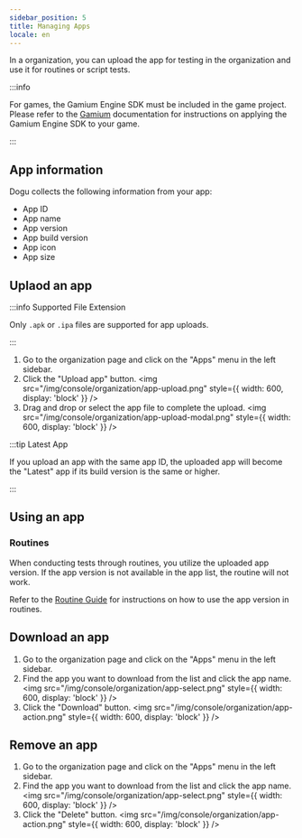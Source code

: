 ```yaml
---
sidebar_position: 5
title: Managing Apps
locale: en
---
```



In a organization, you can upload the app for testing in the organization and use it for routines or script tests.

:::info

For games, the Gamium Engine SDK must be included in the game project.  
Please refer to the [Gamium](https://gamium.dogutech.io) documentation for instructions on applying the Gamium Engine SDK to your game.

:::

## App information

Dogu collects the following information from your app:

- App ID
- App name
- App version
- App build version
- App icon
- App size

## Uplaod an app

:::info Supported File Extension

Only `.apk` or `.ipa` files are supported for app uploads.

:::

<OrganizationMemberPermission prefix="Uploading an app" />

1. Go to the organization page and click on the "Apps" menu in the left sidebar.
2. Click the "Upload app" button.
   <img
     src="/img/console/organization/app-upload.png"
     style={{ width: 600, display: 'block' }}
   />
3. Drag and drop or select the app file to complete the upload.
   <img
     src="/img/console/organization/app-upload-modal.png"
     style={{ width: 600, display: 'block' }}
   />

:::tip Latest App

If you upload an app with the same app ID, the uploaded app will become the "Latest" app if its build version is the same or higher.

:::

## Using an app

### Routines

When conducting tests through routines, you utilize the uploaded app version. If the app version is not available in the app list, the routine will not work.

Refer to the [Routine Guide](/routine/routines) for instructions on how to use the app version in routines.

## Download an app

<OrganizationMemberPermission prefix="Downloading the app" />

1. Go to the organization page and click on the "Apps" menu in the left sidebar.
2. Find the app you want to download from the list and click the app name.
   <img
     src="/img/console/organization/app-select.png"
     style={{ width: 600, display: 'block' }}
   />
3. Click the "Download" button.
   <img
     src="/img/console/organization/app-action.png"
     style={{ width: 600, display: 'block' }}
   />

## Remove an app

<OrganizationMemberPermission prefix="Removing an app" />

1. Go to the organization page and click on the "Apps" menu in the left sidebar.
2. Find the app you want to download from the list and click the app name.
   <img
     src="/img/console/organization/app-select.png"
     style={{ width: 600, display: 'block' }}
   />
3. Click the "Delete" button.
   <img
     src="/img/console/organization/app-action.png"
     style={{ width: 600, display: 'block' }}
   />
